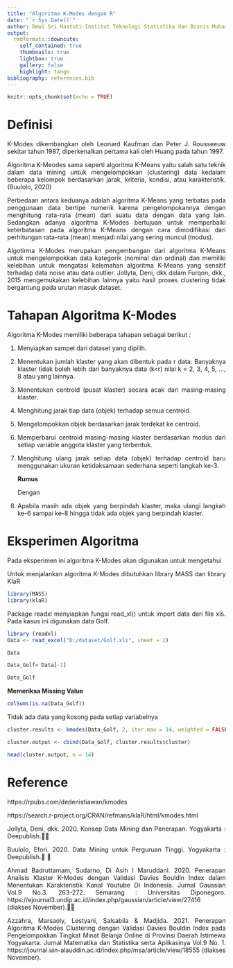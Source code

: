 ```yaml
---
title: "Algoritma K-Modes dengan R"
date: "`r Sys.Date()`"
author: Dewi Sri Hastuti-Institut Teknologi Statistika dan Bisnis Muhammadiyah
output:
  rmdformats::downcute:
    self_contained: true
    thumbnails: true
    lightbox: true
    gallery: false
    highlight: tango
bibliography: references.bib
---
```


```{=html}
<style>
body{
text-align: justify}
</style>
```
```r
knitr::opts_chunk$set(echo = TRUE)
```

# **Definisi**
K-Modes dikembangkan oleh Leonard Kaufman dan Peter J. Rousseeuw sekitar tahun 1987, diperkenalkan pertama kali oleh Huang pada tahun 1997.

Algoritma K-Meodes sama seperti algoritma K-Means yaitu salah satu teknik dalam data mining untuk mengelompokkan (clustering) data kedalam beberapa kelompok berdasarkan jarak, kriteria, kondisi, atau karakteristik. (Buulolo, 2020) 

Perbedaan antara keduanya adalah algoritma K-Means yang terbatas pada penggunaan data bertipe numerik karena pengelompokannya dengan menghitung rata-rata (mean) dari suatu data dengan data yang lain. Sedangkan adanya algoritma K-Modes bertujuan untuk memperbaiki keterbatasan pada algoritma K-Means dengan cara dimodifikasi dari perhitungan rata-rata (mean) menjadi nilai yang sering muncul (modus).

Algotirma K-Modes merupakan pengembangan dari algoritma K-Means untuk mengelompokkan data kategorik (nominal dan ordinal) dan memiliki kelebihan untuk mengatasi kelemahan algoritma K-Means yang sensitif terhadap data noise atau data outlier. Jollyta, Deni, dkk dalam Furqon, dkk., 2015 mengemukakan kelebihan lainnya yaitu hasil proses clustering tidak bergantung pada urutan masuk dataset.

# **Tahapan Algoritma K-Modes**
  Algoritma K-Modes memiliki beberapa tahapan sebagai berikut :
  
  1. Menyiapkan sampel dari dataset yang dipilih.

  2. Menentukan jumlah klaster yang akan dibentuk pada r data. Banyaknya klaster      tidak boleh lebih dari banyaknya data (k<r) nilai k = 2, 3, 4, 5, ..., 8         atau yang lainnya.

  3. Menentukan centroid (pusat klaster) secara acak dari masing-masing klaster.

  4. Menghitung jarak tiap data (objek) terhadap semua centroid. 

  5. Mengelompokkan objek berdasarkan jarak terdekat ke centroid.

  6. Memperbarui centroid masing-masing klaster berdasarkan modus dari setiap         variable anggota klaster yang terbentuk.

  7. Menghitung ulang jarak setiap data (objek) terhadap centroid baru                menggunakan ukuran ketidaksamaan sederhana seperti langkah ke-3. 
  
     **Rumus** 
     \begin{equation}d(x, y)=\sum_{j = i}^r \epsilon(x j, y j)\end{equation}
     
     Dengan 
     \begin{equation}\epsilon(x j, y j)=\left\{\begin{array}{l}0 (x j = y j) \\1      (x j \neq y j)\end{array}\right.\end{equation}

  8. Apabila masih ada objek yang berpindah klaster, maka ulangi langkah ke-6         sampai ke-8 hingga tidak ada objek yang berpindah klaster.

# **Eksperimen Algoritma**
Pada eksperimen ini algoritma K-Modes akan digunakan untuk mengetahui 

Untuk menjalankan algoritma K-Modes dibutuhkan library MASS dan library KlaR

```r
library(MASS)
library(klaR)
```

Package readxl menyiapkan fungsi read_xl() untuk import data dari file xls. Pada kasus ini digunakan data Golf.


```r
library (readxl)
Data <- read_excel("D:/dataset/Golf.xls", sheet = 2)
```


```r
Data
```

```r
Data_Golf= Data[-1]
```

```r
Data_Golf
```


**Memeriksa Missing Value**

```r
colSums(is.na(Data_Golf))
```

Tidak ada data yang kosong pada setiap variabelnya

```r
cluster.results <- kmodes(Data_Golf, 2, iter.max = 14, weighted = FALSE, fast = TRUE)

cluster.output <- cbind(Data_Golf, cluster.results$cluster)
```

```r
head(cluster.output, n = 14)
```





# Reference
https://rpubs.com/dedenistiawan/kmodes

https://search.r-project.org/CRAN/refmans/klaR/html/kmodes.html

Jollyta, Deni, dkk. 2020. Konsep Data Mining dan Penerapan.  Yogyakarta : Deepublish.	

Buulolo, Efori. 2020. Data Mining untuk Perguruan Tinggi. Yogyakarta : Deepublish.		

Ahmad Badruttamam, Sudarno, Di Asih I Maruddani. 2020. Penerapan Analisis Klaster K-Modes dengan Validasi Davies Bouldin Index dalam Menentukan Karakteristik Kanal Youtube Di Indonesia. Jurnal Gaussian Vol.9 No.3. 263-272. Semarang : Universitas Diponegoro. https://ejournal3.undip.ac.id/index.php/gaussian/article/view/27416 (diakses November).	

Azzahra, Marsaoly, Lestyani, Salsabila & Madjida. 2021. Penerapan Algoritma K-Modes Clustering dengan Validasi Davies Bouldin Index pada Pengelompokkan Tingkat Minat Belanja Online di Provinsi Daerah Istimewa Yogyakarta. Jurnal Matematika dan Statistika serta Aplikasinya Vol.9 No. 1.
https://journal.uin-alauddin.ac.id/index.php/msa/article/view/18555 (diakses November).




